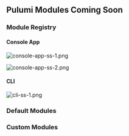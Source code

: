 ## Pulumi Modules Coming Soon

### Module Registry

#### Console App

![console-app-ss-1.png](/images/pulumi-module-registry/console-app-ss-1.png)

![console-app-ss-2.png](/images/pulumi-module-registry/console-app-ss-2.png)

#### CLI

![cli-ss-1.png](/images/pulumi-module-registry/cli-ss-1.png)

### Default Modules

### Custom Modules
